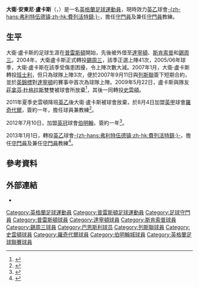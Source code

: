 {{noteta|G1=足球|G2=EPL}}
{{Football player infobox
| playername= 大衛·盧卡斯<br />''David Lucas''
| image =
| fullname = David Anthony Lucas
| nickname = 
| dateofbirth = {{birth date and age|1977|11|23}}
| cityofbirth = [[普雷斯頓|普雷斯頓]] 
| countryofbirth = [[英格蘭|英格蘭]]
| height = {{height|m=1.85}}
| currentclub = [[弗利特伍德镇足球俱乐部|-{zh-hans:弗利特伍德镇;zh-hk:費列活特鎮;}-]]
| clubnumber = 
| position = [[門將|門將]]
| years = 1994-2004<br>1995<br>1996<br>1996-1997<br>2003<br>2003-2004<br>2004-2006<br>2007<br>2007-2009<br>2009-2011<br>2011-2012<br>2012<br>2013-2015
| clubs = [[普雷斯顿足球俱乐部|普雷斯頓]] <br>→ [[达灵顿足球俱乐部|達寧頓]] <br>→ [[达灵顿足球俱乐部|達寧頓]] <br>→ [[斯肯索普足球俱乐部|斯肯索普]] <br>→ [[錫周三|錫周三]] <br>→ [[錫周三|錫周三]] <br>[[錫周三|錫周三]] <br>[[巴恩斯利足球俱乐部|班士利]] <br>[[列斯聯|列斯聯]] <br>[[斯温登足球俱乐部|史雲頓]]<br>[[罗奇代尔足球俱乐部|羅奇代爾]]<br>[[伯明翰足球會|伯明翰]]<br>[[弗利特伍德镇足球俱乐部|-{zh-hans:弗利特伍德镇;zh-hk:費列活特鎮;}-]]
| caps(goals) = 123 (0)<br>{{0|00}}6 (0)<br>{{0|00}}7 (0)<br>{{0|00}}6 (0)<br>{{0|00}}7 (0)<br>{{0}}10 (0)<br>{{0}}52 (0)<br>{{0|00}}3 (0)<br>{{0}}16 (0)<br>{{0}}65 (0)<br>{{0|00}}16 (0)<br>{{0|00}}0 (0)<br>{{0|00}}2 (0)
| totalcaps = 313 | totalgoals = 0
| nationalyears = 
| nationalteam =
| nationalcaps(goals) = 
| pcupdate = 2013年1月2日 (三) 14:03 (UTC)
| ntupdate = 
}}
'''大衛·安東尼·盧卡斯'''（{{lang-en|'''David Anthony Lucas'''}}，{{bd|1977年|11月23日|catIdx=L}}）是一名[[英格蘭|英格蘭]][[足球|足球]][[運動員|運動員]]，現時效力[[英乙|英乙]]球會[[弗利特伍德镇足球俱乐部|-{zh-hans:弗利特伍德镇;zh-hk:費列活特鎮;}-]]，擔任[[守門員|守門員]]及兼任[[守門員|守門員]]教練。

==生平==
大衛·盧卡斯的足球生涯在[[普雷斯顿足球俱乐部|普雷斯頓]]開始，先後被外借至[[达灵顿足球俱乐部|達寧頓]]、[[斯肯索普足球俱乐部|斯肯索普]]和[[錫周三|錫周三]]。2004年，大衛盧卡斯正式轉投[[錫周三|錫周三]]，該季正選上陣41次，2005/06年球季，大衛·盧卡斯在該季受傷患困擾，令上陣次數大減。2007年1月，大衛·盧卡斯轉投[[巴恩斯利足球俱乐部|班士利]]，但只為球隊上陣3次，便於2007年9月11日與[[列斯聯|列斯聯]]簽下短期合約，並於[[英格蘭聯賽錦標|英錦標]]對[[达灵顿足球俱乐部|達寧頓]]的賽事中首次為球隊上陣。2009年5月22日，盧卡斯與隊友[[莊拿芬·杜格拉斯|莊拿芬·杜格拉斯]]雙雙被球會所放棄<ref>{{en}}{{cite web |url=http://news.bbc.co.uk/sport2/hi/football/teams/l/leeds_united/8063666.stm |title=Douglas and Lucas to leave Leeds |accessdate=2009-05-22 |work=BBC Sport |publisher=BBC Sport |archive-date=2009-05-26 |archive-url=https://web.archive.org/web/20090526024354/http://news.bbc.co.uk/sport2/hi/football/teams/l/leeds_united/8063666.stm |dead-url=no }}</ref>，其後一同轉投[[斯温登足球俱乐部|史雲頓]]。

2011年夏季史雲頓降班[[英乙|英乙]]後大衛·盧卡斯被球會放棄，於8月4日加盟[[英甲|英甲]]球會[[罗奇代尔足球俱乐部|羅奇代爾]]，簽約一年，擔任球員兼教練<ref>{{cite news |language=en |url=http://news.bbc.co.uk/sport2/hi/football/teams/r/rochdale/9555941.stm |title=Keeper David Lucas joins Rochdale in player-coach role |publisher=''[[BBC_Sport|BBC Sport]]'' |date=2011-08-04 |accessdate=2011-08-04 |archive-date=2016-03-07 |archive-url=https://web.archive.org/web/20160307105214/http://news.bbc.co.uk/sport2/hi/football/teams/r/rochdale/9555941.stm |dead-url=no }}</ref>。

2012年7月10日，加盟[[英冠|英冠]]球會[[伯明翰足球會|伯明翰]]，簽約一年<ref>{{cite news |language=en |url=http://www.bbc.co.uk/sport/0/football/18784511 |title=David Lucas becomes Birmingham City's latest signing |publisher=bbc.co.uk |date=2012-07-10 |accessdate=2013-01-02 |archive-date=2013-10-17 |archive-url=https://web.archive.org/web/20131017154954/http://www.bbc.co.uk/sport/0/football/18784511 |dead-url=no }}</ref>。

2013年1月1日，轉投[[英乙|英乙]]球會[[弗利特伍德镇足球俱乐部|-{zh-hans:弗利特伍德镇;zh-hk:費列活特鎮;}-]]，擔任[[守門員|守門員]]及兼任[[守門員|守門員]]教練<ref>{{cite news |language=en |url=http://www.bbc.co.uk/sport/0/football/20882426 |title=Fleetwood: Gareth Evans, David Lucas & Mozesh Gyorio sign |publisher=bbc.co.uk |date=2013-01-01 |accessdate=2013-01-02 |archive-date=2016-01-22 |archive-url=https://web.archive.org/web/20160122103916/http://www.bbc.co.uk/sport/0/football/20882426 |dead-url=no }}</ref>。

==參考資料==
{{reflist}}

==外部連結==
*{{soccerbase|id=4633|name=大衛·盧卡斯}}

{{DEFAULTSORT:Lucas, David}}
[[Category:英格蘭足球運動員|Category:英格蘭足球運動員]]
[[Category:普雷斯頓足球運動員|Category:普雷斯頓足球運動員]]
[[Category:足球守門員|Category:足球守門員]]
[[Category:普雷斯頓球員|Category:普雷斯頓球員]]
[[Category:達寧頓球員|Category:達寧頓球員]]
[[Category:斯肯索普球員|Category:斯肯索普球員]]
[[Category:錫周三球員|Category:錫周三球員]]
[[Category:巴恩斯利球员|Category:巴恩斯利球员]]
[[Category:列斯聯球員|Category:列斯聯球員]]
[[Category:史雲頓球員|Category:史雲頓球員]]
[[Category:羅奇代爾球員|Category:羅奇代爾球員]]
[[Category:伯明翰城球員|Category:伯明翰城球員]]
[[Category:英格蘭足球聯賽球員|Category:英格蘭足球聯賽球員]]